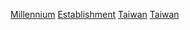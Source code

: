 [[Category:台灣建立|Millennium]]
[[Category:依千紀劃分的台灣|Establishment]]
[[Category:各千紀亞洲建立|Taiwan]]
[[Category:各千紀各國建立|Taiwan]]